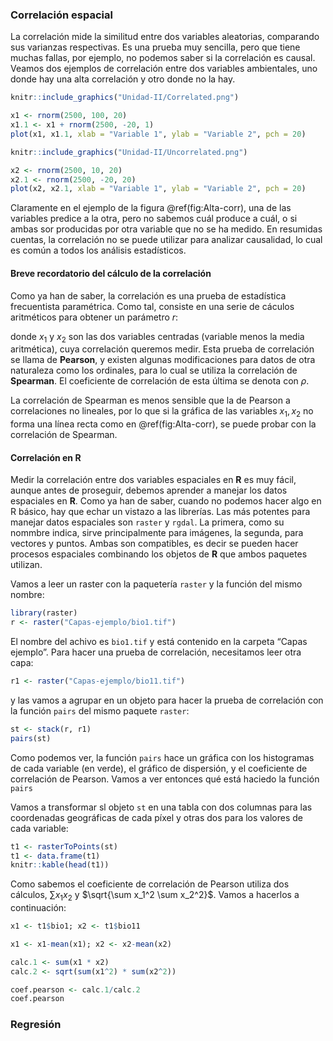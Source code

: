 ### Correlación espacial

La correlación mide la similitud entre dos variables aleatorias, comparando sus varianzas respectivas. Es una prueba muy sencilla, pero que tiene muchas fallas, por ejemplo, no podemos saber si la correlación es causal. Veamos dos ejemplos de correlación entre dos variables ambientales, uno donde hay una alta correlación y otro donde no la hay.


```r
knitr::include_graphics("Unidad-II/Correlated.png")
```


```r
x1 <- rnorm(2500, 100, 20)
x1.1 <- x1 + rnorm(2500, -20, 1)
plot(x1, x1.1, xlab = "Variable 1", ylab = "Variable 2", pch = 20)
```

```r
knitr::include_graphics("Unidad-II/Uncorrelated.png")
```


```r
x2 <- rnorm(2500, 10, 20)
x2.1 <- rnorm(2500, -20, 20)
plot(x2, x2.1, xlab = "Variable 1", ylab = "Variable 2", pch = 20)
```

Claramente en el ejemplo de la figura \@ref(fig:Alta-corr), una de las variables predice a la otra, pero no sabemos cuál produce a cuál, o si ambas sor producidas por otra variable que no se ha medido. En resumidas cuentas, la correlación no se puede utilizar para analizar causalidad, lo cual es común a todos los análisis estadísticos.

#### Breve recordatorio del cálculo de la correlación

Como ya han de saber, la correlación es una prueba de estadística frecuentista paramétrica. Como tal, consiste en una serie de cáculos aritméticos para obtener un parámetro $r$:

\begin{equation}
r = \frac{\sum x_1 x_2}{\sqrt{\sum x_1^2 \sum x_2^2}}
\end{equation}

donde $x_1$ y $x_2$ son las dos variables centradas (variable menos la media aritmética), cuya correlación queremos medir. Esta prueba de correlación se llama de **Pearson**, y existen algunas modificaciones para datos de otra naturaleza como los ordinales, para lo cual se utiliza la correlación de **Spearman**. El coeficiente de correlación de esta última se denota con $\rho$.

La correlación de Spearman es menos sensible que la de Pearson a correlaciones no lineales, por lo que si la gráfica de las variables $x_1, x_2$ no forma una línea recta como en \@ref(fig:Alta-corr), se puede probar con la correlación de Spearman.

#### Correlación en R

Medir la correlación entre dos variables espaciales en **R** es muy fácil, aunque antes de proseguir, debemos aprender a manejar los datos espaciales en **R**. Como ya han de saber, cuando no podemos hacer algo en R básico, hay que echar un vistazo a las librerías. Las más potentes para manejar datos espaciales son `raster` y `rgdal`. La primera, como su nommbre indica, sirve principalmente para imágenes, la segunda, para vectores y puntos. Ambas son compatibles, es decir se pueden hacer procesos espaciales combinando los objetos de **R** que ambos paquetes utilizan.

Vamos a leer un raster con la paquetería `raster` y la función del mismo nombre:

```r
library(raster)
r <- raster("Capas-ejemplo/bio1.tif")
```

El nombre del achivo es `bio1.tif` y está contenido en la carpeta "Capas ejemplo". Para hacer una prueba de correlación, necesitamos leer otra capa:

```r
r1 <- raster("Capas-ejemplo/bio11.tif")
```

y las vamos a agrupar en un objeto para hacer la prueba de correlación con la función `pairs` del mismo paquete `raster`:

```r
st <- stack(r, r1)
pairs(st)
```

Como podemos ver, la función `pairs` hace un gráfica con los histogramas de cada variable (en verde), el gráfico de dispersión, y el coeficiente de correlación de Pearson. Vamos a ver entonces qué está haciedo la función `pairs`

Vamos a transformar sl objeto `st` en una tabla con dos columnas para las coordenadas geográficas de cada píxel y otras dos para los valores de cada variable:

```r
t1 <- rasterToPoints(st)
t1 <- data.frame(t1)
knitr::kable(head(t1))
```

Como sabemos el coeficiente de correlación de Pearson utiliza dos cálculos, $\sum x_1 x_2$ y $\sqrt{\sum x_1^2 \sum x_2^2}$. Vamos a hacerlos a continuación:

```r
x1 <- t1$bio1; x2 <- t1$bio11

x1 <- x1-mean(x1); x2 <- x2-mean(x2)

calc.1 <- sum(x1 * x2)
calc.2 <- sqrt(sum(x1^2) * sum(x2^2))

coef.pearson <- calc.1/calc.2
coef.pearson
```

### Regresión







